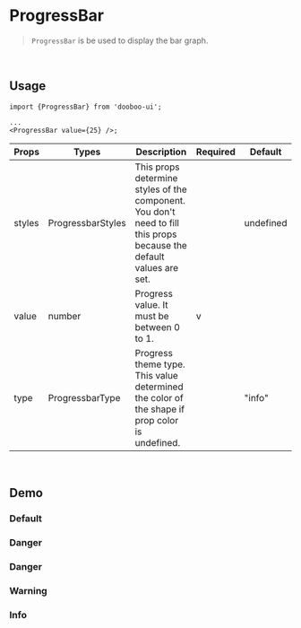 
<Meta title="Components/ProgressBar" />

# ProgressBar

> `ProgressBar` is be used to display the bar graph.

<br />

## Usage

```tsx
import {ProgressBar} from 'dooboo-ui';

...
<ProgressBar value={25} />;
```

| Props  | Types             | Description                                                                                                         | Required | Default   |
| ------ | ----------------- | ------------------------------------------------------------------------------------------------------------------- | -------- | --------- |
| styles | ProgressbarStyles | This props determine styles of the component. You don't need to fill this props because the default values are set. |          | undefined |
| value  | number            | Progress value. It must be between 0 to 1.                                                                          | v        |           |
| type   | ProgressbarType   | Progress theme type. This value determined the color of the shape if prop color is undefined.                       |          | "info"    |

<br />

## Demo

### Default

<DoobooProvider>
  <Default />
</DoobooProvider>

### Danger

<DoobooProvider>
  <Default type="success"/>
</DoobooProvider>

### Danger

<DoobooProvider>
  <Default type="danger"/>
</DoobooProvider>

### Warning

<DoobooProvider>
  <Default type="warning"/>
</DoobooProvider>

### Info

<DoobooProvider>
  <Default type="info"/>
</DoobooProvider>
